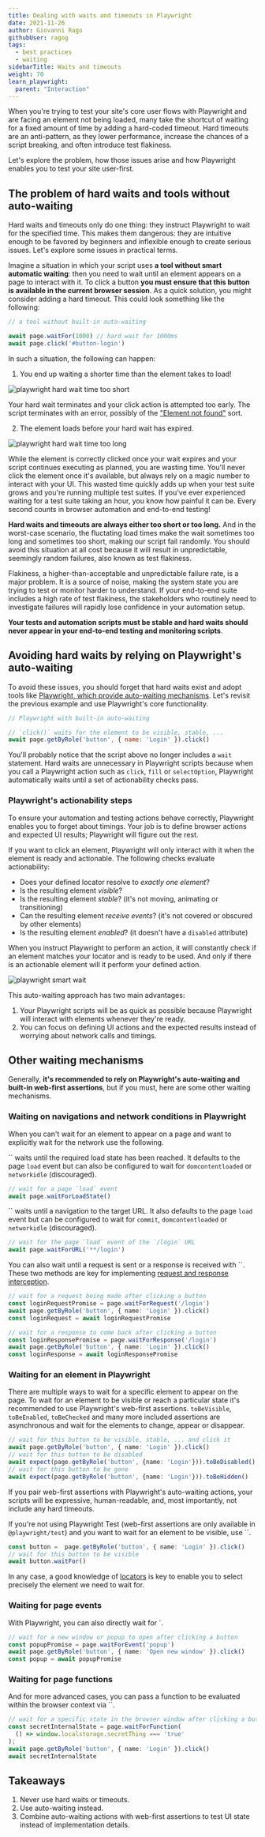 ```yaml
---
title: Dealing with waits and timeouts in Playwright
date: 2021-11-26
author: Giovanni Rago
githubUser: ragog
tags:
  - best practices
  - waiting
sidebarTitle: Waits and timeouts
weight: 70
learn_playwright:
  parent: "Interaction"
---
```


When you're trying to test your site's core user flows with Playwright and are facing an element not being loaded, many take the shortcut of waiting for a fixed amount of time by adding a hard-coded timeout. Hard timeouts are an anti-pattern, as they lower performance, increase the chances of a script breaking, and often introduce test flakiness.

Let's explore the problem, how those issues arise and how Playwright enables you to test your site user-first.



## The problem of hard waits and tools without auto-waiting

Hard waits and timeouts only do one thing: they instruct Playwright to wait for the specified time. This makes them dangerous: they are intuitive enough to be favored by beginners and inflexible enough to create serious issues. Let's explore some issues in practical terms.

Imagine a situation in which your script uses **a tool without smart automatic waiting**: then you need to wait until an element appears on a page to interact with it. To click a button **you must ensure that this button is available in the current browser session**. As a quick solution, you might consider adding a hard timeout. This could look something like the following:

```js
// a tool without built-in auto-waiting

await page.waitFor(1000) // hard wait for 1000ms
await page.click('#button-login')
```

In such a situation, the following can happen:

1. You end up waiting a shorter time than the element takes to load!

![playwright hard wait time too short](/images/learn/images/over_assumption_01@2x.jpg)

Your hard wait terminates and your click action is attempted too early. The script terminates with an error, possibly of the ["Element not found"](/learn/playwright/error-element-not-found/) sort.

2. The element loads before your hard wait has expired.

![playwright hard wait time too long](/images/learn/images/under_assumption_01@2x.jpg)

While the element is correctly clicked once your wait expires and your script continues executing as planned, you are wasting time. You'll never click the element once it's available, but always rely on a magic number to interact with your UI. This wasted time quickly adds up when your test suite grows and you're running multiple test suites. If you've ever experienced waiting for a test suite taking an hour, you know how painful it can be. Every second counts in browser automation and end-to-end testing!

**Hard waits and timeouts are always either too short or too long.** And in the worst-case scenario, the fluctating load times make the wait sometimes too long and sometimes too short, making our script fail randomly. You should avoid this situation at all cost because it will result in unpredictable, seemingly random failures, also known as test flakiness.

Flakiness, a higher-than-acceptable and unpredictable failure rate, is a major problem. It is a source of noise, making the system state you are trying to test or monitor harder to understand. If your end-to-end suite includes a high rate of test flakiness, the stakeholders who routinely need to investigate failures will rapidly lose confidence in your automation setup.

**Your tests and automation scripts must be stable and hard waits should never appear in your end-to-end testing and monitoring scripts**.

## Avoiding hard waits by relying on Playwright's auto-waiting

To avoid these issues, you should forget that hard waits exist and adopt tools like [Playwright, which provide auto-waiting mechanisms](https://playwright.dev/docs/actionability). Let's revisit the previous example and use Playwright's core functionality.

```js
// Playwright with built-in auto-waiting

// `click()` waits for the element to be visible, stable, ...
await page.getByRole('button', { name: 'Login' }).click()
```

You'll probably notice that the script above no longer includes a `wait` statement. Hard waits are unnecessary in Playwright scripts because when you call a Playwright action such as `click`, `fill` or `selectOption`, Playwright automatically waits until a set of actionability checks pass.

### Playwright's actionability steps

To ensure your automation and testing actions behave correctly, Playwright enables you to forget about timings. Your job is to define browser actions and expected UI results; Playwright will figure out the rest.

If you want to click an element, Playwright will only interact with it when the element is ready and actionable. The following checks evaluate actionability:

- Does your defined locator resolve to *exactly one element*?
- Is the resulting element *visible*?
- Is the resulting element *stable*? (it's not moving, animating or transitioning)
- Can the resulting element *receive events*? (it's not covered or obscured by other elements)
- Is the resulting element *enabled*? (it doesn't have a  `disabled` attribute)

When you instruct Playwright to perform an action, it will constantly check if an element matches your locator and is ready to be used. And only if there is an actionable element will it perform your defined action.

![playwright smart wait](/images/learn/images/auto-wait@2x.jpg)

This auto-waiting approach has two main advantages:

1. Your Playwright scripts will be as quick as possible because Playwright will interact with elements whenever they're ready.
2. You can focus on defining UI actions and the expected results instead of worrying about network calls and timings.

## Other waiting mechanisms

Generally, **it's recommended to rely on Playwright's auto-waiting and built-in web-first assertions**, but if you must, here are some other waiting mechanisms.

### Waiting on navigations and network conditions in Playwright

When you can't wait for an element to appear on a page and want to explicitly wait for the network use the following.

`` waits until the required load state has been reached. It defaults to the page `load` event but can also be configured to wait for `domcontentloaded` or `networkidle` (discouraged).

```ts
// wait for a page `load` event
await page.waitForLoadState()
```

`` waits until a navigation to the target URL. It also defaults to the page `load` event but can be configured to wait for `commit`, `domcontentloaded` or `networkidle` (discouraged).

```ts
// wait for the page `load` event of the `/login` URL
await page.waitForURL('**/login')
```

You can also wait until a request is sent or a response is received with ``. These two methods are key for implementing [request and response interception](/learn/playwright/intercept-requests/).

```ts
// wait for a request being made after clicking a button
const loginRequestPromise = page.waitForRequest('/login')
await page.getByRole('button', { name: 'Login' }).click()
const loginRequest = await loginRequestPromise

// wait for a response to come back after clicking a button
const loginResponsePromise = page.waitForResponse('/login')
await page.getByRole('button', { name: 'Login' }).click()
const loginResponse = await loginResponsePromise
```

### Waiting for an element in Playwright

There are multiple ways to wait for a specific element to appear on the page. To wait for an element to be visible or reach a particular state it's recommended to use Playwright's web-first assertions. `toBeVisible`, `toBeEnabled`, `toBeChecked` and many more included assertions are asynchronous and wait for the elements to change, appear or disappear.

```ts
// wait for this button to be visible, stable, ... and click it
await page.getByRole('button', { name: 'Login' }).click()
// wait for this button to be disabled
await expect(page.getByRole('button', {name: 'Login'})).toBeDisabled()
// wait for this button to be gone
await expect(page.getByRole('button', {name: 'Login'})).toBeHidden()
```

If you pair web-first assertions with Playwright's auto-waiting actions, your scripts will be expressive, human-readable, and, most importantly, not include any hard timeouts.

If you're not using Playwright Test (web-first assertions are only available in `@playwright/test`) and you want to wait for an element to be visible, use ``.

```ts
const button =  page.getByRole('button', { name: 'Login' }).click()
// wait for this button to be visible
await button.waitFor()
```

In any case, a good knowledge of [locators](/learn/playwright/selectors/) is key to enable you to select precisely the element we need to wait for.

### Waiting for page events

With Playwright, you can also directly wait for `.

```ts
// wait for a new window or popup to open after clicking a button
const popupPromise = page.waitForEvent('popup')
await page.getByRole('button', { name: 'Open new window' }).click()
const popup = await popupPromise
```

### Waiting for page functions

And for more advanced cases, you can pass a function to be evaluated within the browser context via ``.

```ts
// wait for a specific state in the browser window after clicking a button
const secretInternalState = page.waitForFunction(
  () => window.localstorage.secretThing === 'true'
);
await page.getByRole('button', { name: 'Login' }).click()
await secretInternalState
```

## Takeaways

1. Never use hard waits or timeouts.
2. Use auto-waiting instead.
3. Combine auto-waiting actions with web-first assertions to test UI state instead of implementation details.
